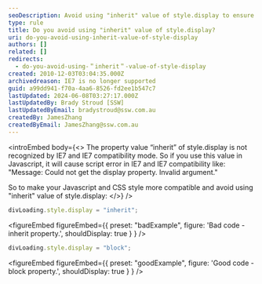 ```yaml
---
seoDescription: Avoid using "inherit" value of style.display to ensure compatibility with IE7 and prevent script errors. Instead, use a specific display property like "block".
type: rule
title: Do you avoid using "inherit" value of style.display?
uri: do-you-avoid-using-inherit-value-of-style-display
authors: []
related: []
redirects:
  - do-you-avoid-using-＂inherit＂-value-of-style-display
created: 2010-12-03T03:04:35.000Z
archivedreason: IE7 is no longer supported
guid: a99dd941-f70a-4aa6-8526-fd2ee1b547c7
lastUpdated: 2024-06-08T03:27:17.000Z
lastUpdatedBy: Brady Stroud [SSW]
lastUpdatedByEmail: bradystroud@ssw.com.au
createdBy: JamesZhang
createdByEmail: JamesZhang@ssw.com.au
---
```


<introEmbed
  body={<>
The property value “inherit” of style.display is not recognized by IE7 and IE7 compatibility mode. So if you use this value in Javascript, it will cause script error in IE7 and IE7 compatibility like: "Message: Could not get the display property. Invalid argument."

So to make your Javascript and CSS style more compatible and avoid using "inherit" value of style.display:
  </>}
/>
```js
divLoading.style.display = "inherit";
```

<figureEmbed figureEmbed={{
  preset: "badExample",
  figure: 'Bad code - inherit property.',
  shouldDisplay: true
} } />


```js
divLoading.style.display = "block";
```

<figureEmbed figureEmbed={{
  preset: "goodExample",
  figure: 'Good code - block property.',
  shouldDisplay: true
} } />
